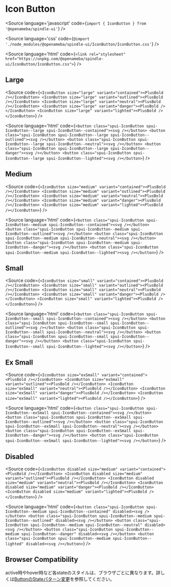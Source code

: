 
# Icon Button

<Meta title="IconButton" component={IconButton} />

<Source
  language='javascript'
  code={`import { IconButton } from '@openameba/spindle-ui'`}
/>

<Source
  language='css'
  code={`@import './node_modules/@openameba/spindle-ui/IconButton/IconButton.css'`}
/>

<Source
  language='html'
  code={`<link rel="stylesheet" href="https://unpkg.com/@openameba/spindle-ui/IconButton/IconButton.css">`}
/>

## Large

<Preview withSource="open">
  <Story name="Large">
    <IconButton size="large" variant="contained" {...actions('onClick', 'onMouseOver')}><PlusBold /></IconButton>
    <IconButton size="large" variant="outlined" {...actions('onClick', 'onMouseOver')}><PlusBold /></IconButton>
    <IconButton size="large" variant="neutral" {...actions('onClick', 'onMouseOver')}><PlusBold /></IconButton>
    <IconButton size="large" variant="danger" {...actions('onClick', 'onMouseOver')}><PlusBold /></IconButton>
    <IconButton size="large" variant="lighted" {...actions('onClick', 'onMouseOver')}><PlusBold /></IconButton>
  </Story>
</Preview>

<Source
  code={`
<IconButton size="large" variant="contained"><PlusBold /></IconButton>
<IconButton size="large" variant="outlined"><PlusBold /></IconButton>
<IconButton size="large" variant="neutral"><PlusBold /></IconButton>
<IconButton size="large" variant="danger"><PlusBold /></IconButton>
<IconButton size="large" variant="lighted"><PlusBold /></IconButton>
  `}
/>

<Source
  language='html'
  code={`
<button class="spui-IconButton spui-IconButton--large spui-IconButton--contained"><svg /></button>
<button class="spui-IconButton spui-IconButton--large spui-IconButton--outlined"><svg /></button>
<button class="spui-IconButton spui-IconButton--large spui-IconButton--neutral"><svg /></button>
<button class="spui-IconButton spui-IconButton--large spui-IconButton--danger"><svg /></button>
<button class="spui-IconButton spui-IconButton--large spui-IconButton--lighted"><svg /></button>
  `}
/>

## Medium

<Preview withSource="open">
  <Story name="Medium">
    <IconButton size="medium" variant="contained" {...actions('onClick', 'onMouseOver')}><PlusBold /></IconButton>
    <IconButton size="medium" variant="outlined" {...actions('onClick', 'onMouseOver')}><PlusBold /></IconButton>
    <IconButton size="medium" variant="neutral" {...actions('onClick', 'onMouseOver')}><PlusBold /></IconButton>
    <IconButton size="medium" variant="danger" {...actions('onClick', 'onMouseOver')}><PlusBold /></IconButton>
    <IconButton size="medium" variant="lighted" {...actions('onClick', 'onMouseOver')}><PlusBold /></IconButton>
  </Story>
</Preview>

<Source
  code={`
<IconButton size="medium" variant="contained"><PlusBold /></IconButton>
<IconButton size="medium" variant="outlined"><PlusBold /></IconButton>
<IconButton size="medium" variant="neutral"><PlusBold /></IconButton>
<IconButton size="medium" variant="danger"><PlusBold /></IconButton>
<IconButton size="medium" variant="lighted"><PlusBold /></IconButton>
  `}
/>

<Source
  language='html'
  code={`
<button class="spui-IconButton spui-IconButton--medium spui-IconButton--contained"><svg /></button>
<button class="spui-IconButton spui-IconButton--medium spui-IconButton--outlined"><svg /></button>
<button class="spui-IconButton spui-IconButton--medium spui-IconButton--neutral"><svg /></button>
<button class="spui-IconButton spui-IconButton--medium spui-IconButton--danger"><svg /></button>
<button class="spui-IconButton spui-IconButton--medium spui-IconButton--lighted"><svg /></button>
  `}
/>

## Small

<Preview withSource="open">
  <Story name="Small">
    <IconButton size="small" variant="contained" {...actions('onClick', 'onMouseOver')}><PlusBold /></IconButton>
    <IconButton size="small" variant="outlined" {...actions('onClick', 'onMouseOver')}><PlusBold /></IconButton>
    <IconButton size="small" variant="neutral" {...actions('onClick', 'onMouseOver')}><PlusBold /></IconButton>
    <IconButton size="small" variant="danger" {...actions('onClick', 'onMouseOver')}><PlusBold /></IconButton>
    <IconButton size="small" variant="lighted" {...actions('onClick', 'onMouseOver')}><PlusBold /></IconButton>
  </Story>
</Preview>

<Source
  code={`
<IconButton size="small" variant="contained"><PlusBold /></IconButton>
<IconButton size="small" variant="outlined"><PlusBold /></IconButton>
<IconButton size="small" variant="neutral"><PlusBold /></IconButton>
<IconButton size="small" variant="danger"><PlusBold /></IconButton>
<IconButton size="small" variant="lighted"><PlusBold /></IconButton>
  `}
/>

<Source
  language='html'
  code={`
<button class="spui-IconButton spui-IconButton--small spui-IconButton--contained"><svg /></button>
<button class="spui-IconButton spui-IconButton--small spui-IconButton--outlined"><svg /></button>
<button class="spui-IconButton spui-IconButton--small spui-IconButton--neutral"><svg /></button>
<button class="spui-IconButton spui-IconButton--small spui-IconButton--danger"><svg /></button>
<button class="spui-IconButton spui-IconButton--small spui-IconButton--lighted"><svg /></button>
  `}
/>

## Ex Small

<Preview withSource="open">
  <Story name="ExSmall">
    <IconButton size="exSmall" variant="contained" {...actions('onClick', 'onMouseOver')}><PlusBold /></IconButton>
    <IconButton size="exSmall" variant="outlined" {...actions('onClick', 'onMouseOver')}><PlusBold /></IconButton>
    <IconButton size="exSmall" variant="neutral" {...actions('onClick', 'onMouseOver')}><PlusBold /></IconButton>
    <IconButton size="exSmall" variant="danger" {...actions('onClick', 'onMouseOver')}><PlusBold /></IconButton>
    <IconButton size="exSmall" variant="lighted" {...actions('onClick', 'onMouseOver')}><PlusBold /></IconButton>
  </Story>
</Preview>

<Source
  code={`
<IconButton size="exSmall" variant="contained"><PlusBold /></IconButton>
<IconButton size="exSmall" variant="outlined"><PlusBold /></IconButton>
<IconButton size="exSmall" variant="neutral"><PlusBold /></IconButton>
<IconButton size="exSmall" variant="danger"><PlusBold /></IconButton>
<IconButton size="exSmall" variant="lighted"><PlusBold /></IconButton>
  `}
/>

<Source
  language='html'
  code={`
<button class="spui-IconButton spui-IconButton--exSmall spui-IconButton--contained"><svg /></button>
<button class="spui-IconButton spui-IconButton--exSmall spui-IconButton--outlined"><svg /></button>
<button class="spui-IconButton spui-IconButton--exSmall spui-IconButton--neutral"><svg /></button>
<button class="spui-IconButton spui-IconButton--exSmall spui-IconButton--danger"><svg /></button>
<button class="spui-IconButton spui-IconButton--exSmall spui-IconButton--lighted"><svg /></button>
  `}
/>

## Disabled

<Preview withSource="open">
  <Story name="Disabled">
    <IconButton disabled size="medium" variant="contained" {...actions('onClick', 'onMouseOver')}><PlusBold /></IconButton>
    <IconButton disabled size="medium" variant="outlined" {...actions('onClick', 'onMouseOver')}><PlusBold /></IconButton>
    <IconButton disabled size="medium" variant="neutral" {...actions('onClick', 'onMouseOver')}><PlusBold /></IconButton>
    <IconButton disabled size="medium" variant="danger" {...actions('onClick', 'onMouseOver')}><PlusBold /></IconButton>
    <IconButton disabled size="medium" variant="lighted" {...actions('onClick', 'onMouseOver')}><PlusBold /></IconButton>
  </Story>
</Preview>

<Source
  code={`
<IconButton disabled size="medium" variant="contained"><PlusBold /></IconButton>
<IconButton disabled size="medium" variant="outlined"><PlusBold /></IconButton>
<IconButton disabled size="medium" variant="neutral"><PlusBold /></IconButton>
<IconButton disabled size="medium" variant="danger"><PlusBold /></IconButton>
<IconButton disabled size="medium" variant="lighted"><PlusBold /></IconButton>
  `}
/>

<Source
  language='html'
  code={`
<button class="spui-IconButton spui-IconButton--medium spui-IconButton--contained" disabled><svg /></button>
<button class="spui-IconButton spui-IconButton--medium spui-IconButton--outlined" disabled><svg /></button>
<button class="spui-IconButton spui-IconButton--medium spui-IconButton--neutral" disabled><svg /></button>
<button class="spui-IconButton spui-IconButton--medium spui-IconButton--danger" disabled><svg /></button>
<button class="spui-IconButton spui-IconButton--medium spui-IconButton--lighted" disabled><svg /></button>
  `}
/>

## Browser Compatibility
<Description>active時やhover時など各stateのスタイルは、ブラウザごとに異なります。詳しくは[ButtonのStateパターン変更](https://github.com/openameba/spindle/issues/13)を参照してください。</Description>

